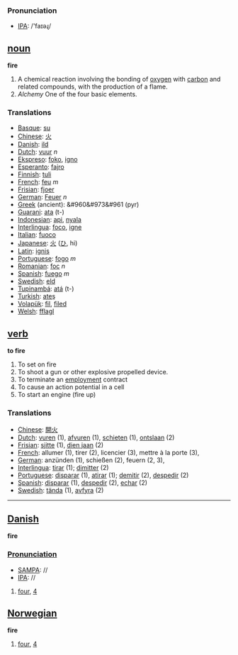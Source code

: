 === Pronunciation ===
*[[w:IPA|IPA]]: /'faɪəɻ/

== [[noun]] ==

'''fire'''

#A chemical reaction involving the bonding of [[oxygen]] with [[carbon]] and related compounds, with the production of a flame.
#''Alchemy'' One of the four basic elements.

=== Translations ===
*[[Basque]]: [[su]]
*[[Chinese]]: [[火]]
*[[Danish]]: [[ild]]
*[[Dutch]]: [[vuur]] ''n''
*[[Ekspreso]]: [[foko]], [[igno]]
*[[Esperanto]]: [[fajro]]
*[[Finnish]]: [[tuli]]
*[[French]]: [[feu]] ''m''
*[[Frisian]]: [[fjoer]]
*[[German]]: [[Feuer]] ''n''
*[[Greek]] (ancient): &#960&#973&#961 (pyr)
*[[Guarani]]: [[ata]] (t-)
*[[Indonesian]]: [[api]], [[nyala]]
*[[Interlingua]]: [[foco]], [[igne]]
*[[Italian]]: [[fuoco]] 
*[[Japanese]]: [[火]] ([[ひ]], hi)
*[[Latin]]: [[ignis]]
*[[Portuguese]]: [[fogo]] ''m''
*[[Romanian]]: [[foc]] ''n''
*[[Spanish]]: [[fuego]] ''m''
*[[Swedish]]: [[eld]]
*[[Tupinambá]]: [[atá]] (t-)
*[[Turkish]]: [[ateş]]
*[[Volapük]]: [[fil]], [[filed]]
*[[Welsh]]: [[fflagl]]

== [[verb]] ==


'''to fire'''

#To set on fire
#To shoot a gun or other explosive propelled device.
#To terminate an [[employment]] contract
#To cause an action potential in a cell
#To start an engine (fire up)

=== Translations ===
*[[Chinese]]: [[開火]]
*[[Dutch]]: [[vuren]] (1), [[afvuren]] (1), [[schieten]] (1), [[ontslaan]] (2)
*[[Frisian]]: [[sjitte]] (1), [[dien jaan]] (2)
*[[French]]: allumer (1), tirer (2), licencier (3), mettre à la porte (3),
*[[German]]: anzünden (1), schießen (2), feuern (2, 3),
*[[Interlingua]]: [[tirar]] (1); [[dimitter]] (2)
*[[Portuguese]]: [[disparar]] (1), [[atirar]] (1); [[demitir]] (2), [[despedir]] (2)
*[[Spanish]]: [[disparar]] (1), [[despedir]] (2), [[echar]] (2)
*[[Swedish]]: [[tända]] (1), [[avfyra]] (2)

----

==[[Danish]]==

'''fire'''

===[[Pronunciation]]===
*[[w:SAMPA|SAMPA]]: //
*[[w:IPA|IPA]]: //

#[[four]], [[4]]

==[[Norwegian]]==

'''fire'''

#[[four]], [[4]]